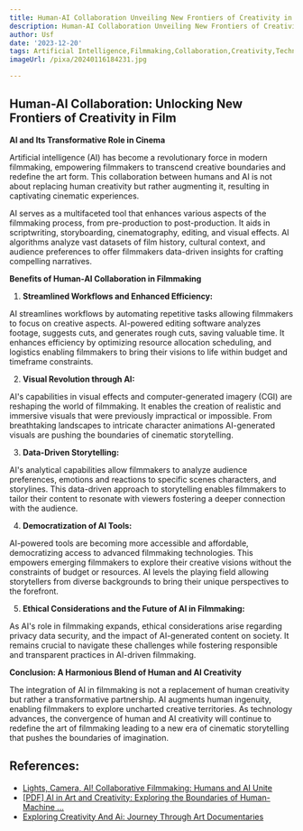 ```yaml
---
title: Human-AI Collaboration Unveiling New Frontiers of Creativity in Film
description: Human-AI Collaboration Unveiling New Frontiers of Creativity in Film
author: Usf
date: '2023-12-20'
tags: Artificial Intelligence,Filmmaking,Collaboration,Creativity,Technology,Art,Innovation
imageUrl: /pixa/20240116184231.jpg

---
```

## Human-AI Collaboration:  Unlocking  New Frontiers  of  Creativity  in Film

**AI and Its Transformative Role in Cinema**

Artificial intelligence (AI) has become a revolutionary force in modern filmmaking,  empowering filmmakers to transcend creative  boundaries and redefine the art form. This collaboration between humans  and AI is not about replacing human creativity but rather augmenting  it, resulting  in captivating cinematic experiences.

AI serves as a multifaceted tool that enhances various aspects of the filmmaking process, from pre-production to post-production. It aids in scriptwriting, storyboarding,  cinematography, editing, and visual effects. AI algorithms analyze vast datasets of  film history, cultural context,  and audience preferences to offer filmmakers data-driven insights for crafting compelling narratives.

**Benefits of Human-AI Collaboration in Filmmaking**

1. **Streamlined Workflows and Enhanced Efficiency:**

AI streamlines workflows by  automating repetitive tasks allowing filmmakers  to focus on creative aspects. AI-powered editing software analyzes  footage, suggests cuts, and generates rough cuts, saving valuable time. It enhances efficiency by optimizing  resource allocation scheduling, and logistics enabling filmmakers to bring their visions to life within budget and timeframe constraints.

2. **Visual Revolution through  AI:**

AI's capabilities in visual effects and computer-generated imagery (CGI) are reshaping the world of filmmaking. It enables the creation of realistic and immersive visuals that were previously impractical or impossible. From breathtaking landscapes  to intricate character animations AI-generated visuals are pushing the boundaries of cinematic  storytelling.

3. **Data-Driven  Storytelling:**

AI's  analytical capabilities allow filmmakers  to analyze audience preferences, emotions and reactions to specific  scenes characters, and storylines. This data-driven approach to storytelling enables filmmakers to tailor  their content to  resonate with viewers  fostering a deeper connection with the audience.

4. **Democratization of AI Tools:**

AI-powered tools are becoming more accessible and  affordable, democratizing access to  advanced filmmaking technologies. This empowers emerging filmmakers to explore their creative visions without the constraints of budget or resources. AI levels the playing field allowing storytellers from diverse backgrounds  to bring their unique perspectives to the forefront.

5. **Ethical Considerations and  the  Future of AI in Filmmaking:**

As AI's role in filmmaking expands,  ethical  considerations arise regarding privacy data security, and the impact of AI-generated content on society. It remains crucial  to navigate these challenges while fostering responsible and transparent  practices in  AI-driven filmmaking.

**Conclusion: A Harmonious Blend of Human  and AI Creativity**

The integration of AI in filmmaking is not a replacement of human creativity but rather a transformative partnership. AI  augments human ingenuity, enabling filmmakers to explore uncharted creative territories. As technology advances, the  convergence of human and AI creativity will  continue  to redefine the art of filmmaking leading to a new era of cinematic storytelling that pushes the boundaries of imagination.

## References:
- [Lights, Camera, AI! Collaborative Filmmaking: Humans and AI Unite](https://www.linkedin.com/pulse/lights-camera-ai-collaborative-filmmaking-humans-unite-gary-ramah)
- [[PDF] AI in Art and Creativity: Exploring the Boundaries of Human-Machine ...](https://osf.io/g4nd5/download/?format=pdf)
- [Exploring Creativity And Ai: Journey Through Art Documentaries](https://guidedoc.tv/blog/exploring-creativity-and-ai-journey-through-art-documentaries/)
